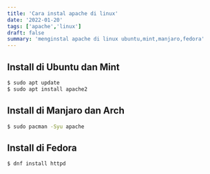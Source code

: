 ```yaml
---
title: 'Cara instal apache di linux'
date: '2022-01-20'
tags: ['apache','linux']
draft: false
summary: 'menginstal apache di linux ubuntu,mint,manjaro,fedora'
---
```


## Install di Ubuntu dan Mint

```bash
$ sudo apt update
$ sudo apt install apache2
```

## Install di Manjaro dan Arch

```bash
$ sudo pacman -Syu apache
```

## Install di Fedora

```bash
$ dnf install httpd
```